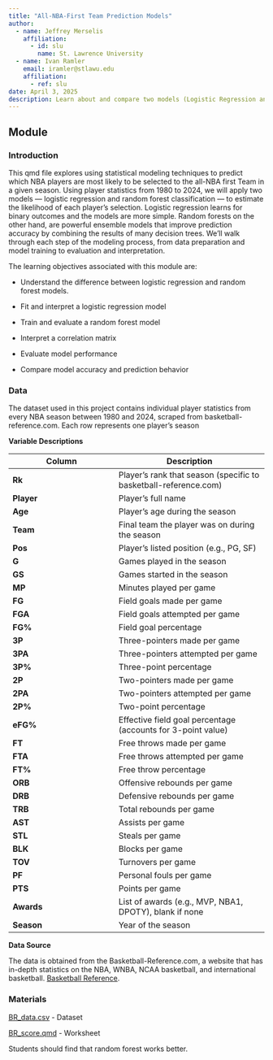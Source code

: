 ```yaml
---
title: "All-NBA-First Team Prediction Models"
author:
  - name: Jeffrey Merselis
    affiliation:
      - id: slu
        name: St. Lawrence University
  - name: Ivan Ramler
    email: iramler@stlawu.edu
    affiliation:
      - ref: slu
date: April 3, 2025
description: Learn about and compare two models (Logistic Regression and Random Forest), that will predict NBA players to make the all-NBA first team in a given season. 
---
```


## Module

### Introduction

This qmd file explores using statistical modeling techniques to predict which NBA players are most likely to be selected to the all-NBA first Team in a given season. Using player statistics from 1980 to 2024, we will apply two models --- logistic regression and random forest classification --- to estimate the likelihood of each player's selection. Logistic regression learns for binary outcomes and the models are more simple. Random forests on the other hand, are powerful ensemble models that improve prediction accuracy by combining the results of many decision trees. We'll walk through each step of the modeling process, from data preparation and model training to evaluation and interpretation.

::: {.callout-note collapse="true" title="Learning Objectives" appearance="minimal"}
The learning objectives associated with this module are:

-   Understand the difference between logistic regression and random forest models.

-   Fit and interpret a logistic regression model 

-   Train and evaluate a random forest model

-   Interpret a correlation matrix

-   Evaluate model performance

-   Compare model accuracy and prediction behavior
:::

### Data

The dataset used in this project contains individual player statistics from every NBA season between 1980 and 2024, scraped from basketball-reference.com. Each row represents one player’s season

<summary><b>Variable Descriptions</b></summary>

| **Column** | **Description** |
|------------|-----------------|
| **Rk** | Player's rank that season (specific to basketball-reference.com) |
| **Player** | Player's full name |
| **Age** | Player's age during the season |
| **Team** | Final team the player was on during the season |
| **Pos** | Player's listed position (e.g., PG, SF) |
| **G** | Games played in the season |
| **GS** | Games started in the season |
| **MP** | Minutes played per game |
| **FG** | Field goals made per game |
| **FGA** | Field goals attempted per game |
| **FG%** | Field goal percentage |
| **3P** | Three-pointers made per game |
| **3PA** | Three-pointers attempted per game |
| **3P%** | Three-point percentage |
| **2P** | Two-pointers made per game |
| **2PA** | Two-pointers attempted per game |
| **2P%** | Two-point percentage |
| **eFG%** | Effective field goal percentage (accounts for 3-point value) |
| **FT** | Free throws made per game |
| **FTA** | Free throws attempted per game |
| **FT%** | Free throw percentage |
| **ORB** | Offensive rebounds per game |
| **DRB** | Defensive rebounds per game |
| **TRB** | Total rebounds per game |
| **AST** | Assists per game |
| **STL** | Steals per game |
| **BLK** | Blocks per game |
| **TOV** | Turnovers per game |
| **PF** | Personal fouls per game |
| **PTS** | Points per game |
| **Awards** | List of awards (e.g., MVP, NBA1, DPOTY), blank if none |
| **Season** | Year of the season |

**Data Source**

The data is obtained from the Basketball-Reference.com, a website that has in-depth statistics on the NBA, WNBA, NCAA basketball, and international basketball. [Basketball Reference](https://www.basketball-reference.com/){target="_blank"}.

</details>

### Materials

[BR_data.csv](BR_data.csv) - Dataset

[BR_score.qmd](BR_Score.qmd) - Worksheet

::: {.callout-note collapse="true" title="Conclusion" appearance="minimal"}
Students should find that random forest works better.
:::